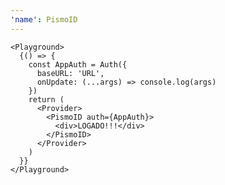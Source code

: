 ```yaml
---
'name': PismoID
---
```


```
<Playground>
  {() => {
    const AppAuth = Auth({
      baseURL: 'URL',
      onUpdate: (...args) => console.log(args)
    })
    return (
      <Provider>
        <PismoID auth={AppAuth}>
          <div>LOGADO!!!</div>
        </PismoID>
      </Provider>
    )
  }}
</Playground>
```
